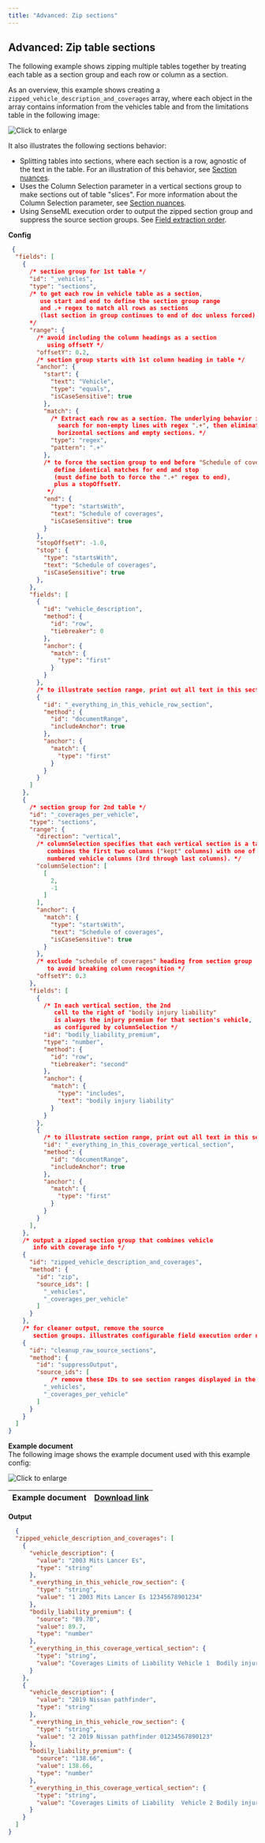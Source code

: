 ```yaml
---
title: "Advanced: Zip sections"
---
```


## Advanced: Zip table sections

The following example shows zipping multiple tables together by treating each table as a section group and each row or column as a section.

As an overview, this example shows creating a `zipped_vehicle_description_and_coverages` array, where each object in the array contains information from the vehicles table and from the limitations table in the following image:

![Click to enlarge](/assets/v0/images/final/vertical_sections_zip.png)

 It also illustrates the following sections behavior:

* Splitting tables into sections, where each section is a row, agnostic of the text in the table. For an illustration of this behavior, see [Section nuances](/senseml-reference/concepts/section-nuances#multiple-anchors-in-section).
* Uses the Column Selection parameter in a vertical sections group to make sections out of table "slices". For more information about the Column Selection parameter, see [Section nuances](/senseml-reference/concepts/section-nuances#column-selection).
* Using SenseML execution order to output the zipped section group and suppress the source section groups. See [Field extraction order](/senseml-reference/concepts/field-order).

**Config**



```JSON JSON
 {
  "fields": [
    {
      /* section group for 1st table */  
      "id": "_vehicles",
      "type": "sections",
      /* to get each row in vehicle table as a section,
         use start and end to define the section group range
         and .+ regex to match all rows as sections
         (last section in group continues to end of doc unless forced)
      */
      "range": {
        /* avoid including the column headings as a section
           using offsetY */
        "offsetY": 0.2,
        /* section group starts with 1st column heading in table */
        "anchor": {
          "start": {
            "text": "Vehicle",
            "type": "equals",
            "isCaseSensitive": true
          },
          "match": {
            /* Extract each row as a section. The underlying behavior is to 
              search for non-empty lines with regex ".+", then eliminate overlapping 
              horizontal sections and empty sections. */
            "type": "regex",
            "pattern": ".+"
          },
          /* to force the section group to end before "Schedule of coverages",
             define identical matches for end and stop
             (must define both to force the ".+" regex to end), 
             plus a stopOffsetY.
           */
          "end": {
            "type": "startsWith",
            "text": "Schedule of coverages",
            "isCaseSensitive": true
          }
        },
        "stopOffsetY": -1.0,
        "stop": {
          "type": "startsWith",
          "text": "Schedule of coverages",
          "isCaseSensitive": true
        },
      },
      "fields": [
        {
          "id": "vehicle_description",
          "method": {
            "id": "row",
            "tiebreaker": 0
          },
          "anchor": {
            "match": {
              "type": "first"
            }
          }
        },
        /* to illustrate section range, print out all text in this section */
        {
          "id": "_everything_in_this_vehicle_row_section",
          "method": {
            "id": "documentRange",
            "includeAnchor": true
          },
          "anchor": {
            "match": {
              "type": "first"
            }
          }
        }
      ]
    },
    {
      /* section group for 2nd table */
      "id": "_coverages_per_vehicle",
      "type": "sections",
      "range": {
        "direction": "vertical",
        /* columnSelection specifies that each vertical section is a table slice that
           combines the first two columns ("kept" columns) with one of the
           numbered vehicle columns (3rd through last columns). */
        "columnSelection": [
          [
            2,
            -1
          ]
        ],
        "anchor": {
          "match": {
            "type": "startsWith",
            "text": "Schedule of coverages",
            "isCaseSensitive": true
          }
        },
        /* exclude "schedule of coverages" heading from section group 
           to avoid breaking column recognition */
        "offsetY": 0.3
      },
      "fields": [
        {
          /* In each vertical section, the 2nd
             cell to the right of "bodily injury liability"
             is always the injury premium for that section's vehicle,
             as configured by columnSelection */
          "id": "bodily_liability_premium",
          "type": "number",
          "method": {
            "id": "row",
            "tiebreaker": "second"
          },
          "anchor": {
            "match": {
              "type": "includes",
              "text": "bodily injury liability"
            }
          }
        },
        {
          /* to illustrate section range, print out all text in this section */
          "id": "_everything_in_this_coverage_vertical_section",
          "method": {
            "id": "documentRange",
            "includeAnchor": true
          },
          "anchor": {
            "match": {
              "type": "first"
            }
          }
        }
      ],
    },
    /* output a zipped section group that combines vehicle
       info with coverage info */
    {
      "id": "zipped_vehicle_description_and_coverages",
      "method": {
        "id": "zip",
        "source_ids": [
          "_vehicles",
          "_coverages_per_vehicle"
        ]
      }
    },
    /* for cleaner output, remove the source
       section groups. illustrates configurable field execution order nuances */
    {
      "id": "cleanup_raw_source_sections",
      "method": {
        "id": "suppressOutput",
        "source_ids": [
            /* remove these IDs to see section ranges displayed in the Sensible app */
          "_vehicles",
          "_coverages_per_vehicle"
        ]
      }
    }
  ]
}
```
**Example document**  
The following image shows the example document used with this example config:

![Click to enlarge](/assets/v0/images/final/vertical_sections_zip.png)

| Example document | [Download link](https://raw.githubusercontent.com/sensible-hq/sensible-docs/main/readme-sync/assets/v0/pdfs/vertical%5Fsections%5Fzip.pdf) |
| ---------------- | ------------------------------------------------------------------------------------------------------------------------------------------ |

**Output**



```JSON JSON
  {
  "zipped_vehicle_description_and_coverages": [
    {
      "vehicle_description": {
        "value": "2003 Mits Lancer Es",
        "type": "string"
      },
      "_everything_in_this_vehicle_row_section": {
        "type": "string",
        "value": "1 2003 Mits Lancer Es 12345678901234"
      },
      "bodily_liability_premium": {
        "source": "89.70",
        "value": 89.7,
        "type": "number"
      },
      "_everything_in_this_coverage_vertical_section": {
        "type": "string",
        "value": "Coverages Limits of Liability Vehicle 1  Bodily injury liability $300,000 per 89.70  person Property damage $200,000 per 61.69  liability person"
      }
    },
    {
      "vehicle_description": {
        "value": "2019 Nissan pathfinder",
        "type": "string"
      },
      "_everything_in_this_vehicle_row_section": {
        "type": "string",
        "value": "2 2019 Nissan pathfinder 01234567890123"
      },
      "bodily_liability_premium": {
        "source": "138.66",
        "value": 138.66,
        "type": "number"
      },
      "_everything_in_this_coverage_vertical_section": {
        "type": "string",
        "value": "Coverages Limits of Liability  Vehicle 2 Bodily injury liability $300,000 per  138.66 person Property damage $200,000 per  79.45 liability person"
      }
    }
  ]
}
```
